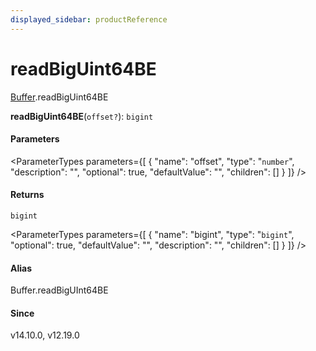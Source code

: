 ```yaml
---
displayed_sidebar: productReference
---
```



# readBigUint64BE

[Buffer](../../interfaces/Buffer.mdx).readBigUint64BE

**readBigUint64BE**(`offset?`): `bigint`

#### Parameters

<ParameterTypes parameters={[
  {
    "name": "offset",
    "type": "`number`",
    "description": "",
    "optional": true,
    "defaultValue": "",
    "children": []
  }
]} />

#### Returns

`bigint`

<ParameterTypes parameters={[
  {
    "name": "bigint",
    "type": "`bigint`",
    "optional": true,
    "defaultValue": "",
    "description": "",
    "children": []
  }
]} />

#### Alias

Buffer.readBigUInt64BE

#### Since

v14.10.0, v12.19.0
